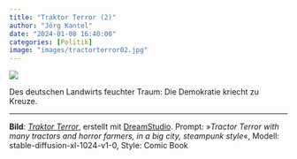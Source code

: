 ```yaml
---
title: "Traktor Terror (2)"
author: "Jörg Kantel"
date: "2024-01-08 16:40:00"
categories: [Politik]
image: "images/tractorterror02.jpg"
---
```


[![](images/tractorterror02-b.jpg)](https://www.flickr.com/photos/schockwellenreiter/53451375514/)

Des deutschen Landwirts feuchter Traum: Die Demokratie kriecht zu Kreuze.

---

**Bild**: *[Traktor Terror](https://www.flickr.com/photos/schockwellenreiter/53451375514/)*, erstellt mit [DreamStudio](https://beta.dreamstudio.ai/generate). Prompt: »*Tractor Terror with many tractors and horror farmers, in a big city, steampunk style*«,
Modell: stable-diffusion-xl-1024-v1-0, Style: Comic Book